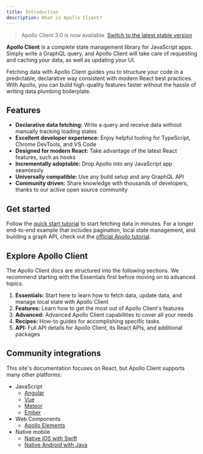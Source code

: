 ```yaml
---
title: Introduction
description: What is Apollo Client?
---
```


> Apollo Client 3.0 is now available. [Switch to the latest stable version](/react)

**Apollo Client** is a complete state management library for JavaScript apps. Simply write a GraphQL query, and Apollo Client will take care of requesting and caching your data, as well as updating your UI.

Fetching data with Apollo Client guides you to structure your code in a predictable, declarative way consistent with modern React best practices. With Apollo, you can build high-quality features faster without the hassle of writing data plumbing boilerplate.

## Features

- **Declarative data fetching:** Write a query and receive data without manually tracking loading states
- **Excellent developer experience:** Enjoy helpful tooling for TypeScript, Chrome DevTools, and VS Code
- **Designed for modern React:** Take advantage of the latest React features, such as hooks
- **Incrementally adoptable:** Drop Apollo into any JavaScript app seamlessly
- **Universally compatible:** Use any build setup and any GraphQL API
- **Community driven:** Share knowledge with thousands of developers, thanks to our active open source community

## Get started

Follow the [quick start tutorial](./get-started/) to start fetching data in minutes. For a longer end-to-end example that includes pagination, local state management, and building a graph API, check out the [official Apollo tutorial](/tutorial/introduction/).

## Explore Apollo Client

The Apollo Client docs are structured into the following sections. We recommend starting with the Essentials first before moving on to advanced topics.

1. **Essentials:** Start here to learn how to fetch data, update data, and manage local state with Apollo Client
2. **Features:** Learn how to get the most out of Apollo Client's features
3. **Advanced:** Advanced Apollo Client capabilities to cover all your needs
4. **Recipes:** How-to guides for accomplishing specific tasks
5. **API:** Full API details for Apollo Client, its React APIs, and additional packages

## Community integrations

This site's documentation focuses on React, but Apollo Client supports many other platforms:

- JavaScript
  - [Angular](/angular)
  - [Vue](./integrations/integrations/#vue)
  - [Meteor](./integrations/meteor/)
  - [Ember](./integrations/integrations/#ember)
- Web Components
  - [Apollo Elements](./integrations/integrations/#web-components)
- Native mobile
  - [Native iOS with Swift](/ios)
  - [Native Android with Java](/android)
